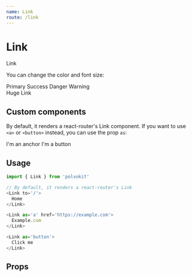 ```yaml
---
name: Link
route: /link
---
```



# Link

<Playground>
  <MemoryRouter>
    <Link to='/'>Link</Link>
  </MemoryRouter>
</Playground>

You can change the color and font size:

<Playground>
  <MemoryRouter>
    <div>
      <Link to='/'>Primary</Link>
      <Link to='/' color='success'>Success</Link>
      <Link to='/' color='danger'>Danger</Link>
      <Link to='/' color='warning'>Warning</Link>
      <div style={{ marginTop: 30 }}>
        <Link to='/' fontSize='24px'>
          Huge Link
        </Link>
      </div>
    </div>
  </MemoryRouter>
</Playground>

## Custom components

By default, it renders a react-router's Link component.
If you want to use `<a>` or `<button>` instead, you can use
the prop `as`:

<Playground>
  <Link as='a' href='#'>
    I'm an anchor
  </Link>
  <Link as='button'>
    I'm a button
  </Link>
</Playground>

## Usage

```js
import { Link } from 'polvokit'

// By default, it renders a react-router's Link
<Link to='/'>
  Home
</Link>

<Link as='a' href='https://example.com'>
  Example.com
</Link>

<Link as='button'>
  Click me
</Link>
```

## Props

<Props of={Link} />
